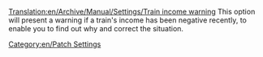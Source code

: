 [[Translation:en/Archive/Manual/Settings/Train income warning]]
This option will present a warning if a train's income has been negative recently, to enable you to find out why and correct the situation.

[[Category:en/Patch Settings]]